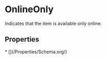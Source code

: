 
# OnlineOnly

Indicates that the item is available only online.

## Properties

<Grid>
* [](/Properties/Schema.org/)

</Grid>

